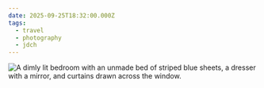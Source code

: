 ```yaml
---
date: 2025-09-25T18:32:00.000Z
tags:
  - travel
  - photography
  - jdch
---
```

![A dimly lit bedroom with an unmade bed of striped blue sheets, a dresser with a mirror, and curtains drawn across the window.](/assets/photos/20250925-44BFB033-EDE8-4713-A4C9-DBF12B53A1C6.jpg)
